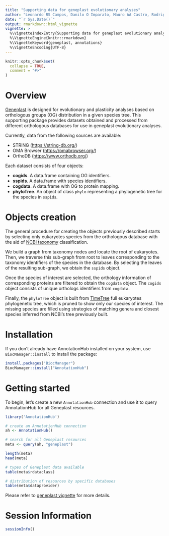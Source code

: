 ```yaml
---
title: "Supporting data for geneplast evolutionary analyses"
author: "Leonardo RS Campos, Danilo O Imparato, Mauro AA Castro, Rodrigo JS Dalmolin"
date: "`r Sys.Date()`"
output: rmarkdown::html_vignette
vignette: >
  %\VignetteIndexEntry{Supporting data for geneplast evolutionary analyses}
  %\VignetteEngine{knitr::rmarkdown}
  %\VignetteKeyword{geneplast, annotations}
  %\VignetteEncoding{UTF-8}
---
```


```r
knitr::opts_chunk$set(
  collapse = TRUE,
  comment = "#>"
)
```

# Overview

[Geneplast](https://www.bioconductor.org/packages/release/bioc/html/geneplast.html) is designed for evolutionary and plasticity analyses based on orthologous groups (OG) distribution in a given species tree.
This supporting package provides datasets obtained and processed from different orthologous databases for use in geneplast evolutionary analyses.

Currently, data from the following sources are available:

- STRING ([https://string-db.org/](https://string-db.org/))
- OMA Browser ([https://omabrowser.org/](https://omabrowser.org/))
- OrthoDB ([https://www.orthodb.org/](https://www.orthodb.org/))

Each dataset consists of four objects:

- **cogids**. A data.frame containing OG identifiers.
- **sspids**. A data.frame with species identifiers.
- **cogdata**. A data.frame with OG to protein mapping.
- **phyloTree**. An object of class `phylo` representing a phylogenetic tree for the species in `sspids`.

# Objects creation

The general procedure for creating the objects previously described starts by selecting only eukaryotes species from the orthologous database with the aid of [NCBI taxonomy](https://www.ncbi.nlm.nih.gov/taxonomy) classification. 

We build a graph from taxonomy nodes and locate the root of eukaryotes. Then, we traverse this sub-graph from root to leaves corresponding to the taxonomy identifiers of the species in the database. By selecting the leaves of the resulting sub-graph, we obtain the `sspids` object.

Once the species of interest are selected, the orthology information of corresponding proteins are filtered to obtain the `cogdata` object.
The `cogids` object consists of unique orthologs identifiers from `cogdata`.

Finally, the `phyloTree` object is built from [TimeTree](http://www.timetree.org/) full eukaryotes phylogenetic tree, which is pruned to show only our species of interest. The missing species are filled using strategies of matching genera and closest species inferred from NCBI's tree previously built.

# Installation

If you don't already have AnnotationHub installed on your system, use
`BiocManager::install` to install the package:

```r
install.packages("BiocManager")
BiocManager::install("AnnotationHub")
```

# Getting started

To begin, let's create a new `AnnotationHub` connection and use it to query
AnnotationHub for all Geneplast resources.

```r
library('AnnotationHub')

# create an AnnotationHub connection
ah <- AnnotationHub()

# search for all Geneplast resources
meta <- query(ah, "geneplast")

length(meta)
head(meta)

# types of Geneplast data available
table(meta$rdataclass)

# distribution of resources by specific databases
table(meta$dataprovider)
```

Please refer to [geneplast vignette](https://www.bioconductor.org/packages/release/bioc/vignettes/geneplast/inst/doc/geneplast.html) for more details.

# Session Information

```r
sessionInfo()
```
